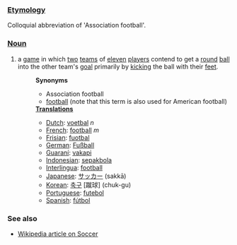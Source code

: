 ===[[Etymology]]===
Colloquial abbreviation of 'Association football'.
===[[Noun]]===
#a [[game]] in which [[two]] [[team]]s of [[eleven]] [[player]]s contend to get a [[round]] [[ball]] into the other team's [[goal]] primarily by [[kick]]ing the ball with their [[foot|feet]].
#:'''Synonyms'''
#:*Association football
#:*[[football]] (note that this term is also used for American football)
#:'''[[Translation]]s'''
#:*[[Dutch]]: [[voetbal]] ''n''
#:*[[French]]: [[football]] ''m''
#:*[[Frisian]]: [[fuotbal]]
#:*[[German]]: [[Fußball]]
#:*[[Guaraní]]: [[vakapi]]
#:*[[Indonesian]]: [[sepakbola]]
#:*[[Interlingua]]: [[football]]
#:*[[Japanese]]: [[サッカー]] (sakkā)
#:*[[Korean]]: [[축구]] [蹴球] (chuk-gu)
#:*[[Portuguese]]: [[futebol]]
#:*[[Spanish]]: [[fútbol]]

===See also===
* [[w:Soccer|Wikipedia article on Soccer]]